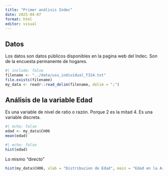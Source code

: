 ```yaml
---
title: "Primer análisis Indec"
date: 2025-04-07
format: html
editor: visual
---
```


## Datos

Los datos son datos públicos disponibles en la pagina web del Indec. Son de la encuesta permanente de hogares.

```r
#| include: false
filename <- "../data/usu_individual_T324.txt"
file.exists(filename)
my_data <- readr::read_delim(filename, delim = ";")
```

## Análisis de la variable Edad

Es una variable de nivel de ratio o razón. Porque 2 es la mitad 4. Es una variable discreta.

```r
#| echo: false
edad <- my_data$CH06
mean(edad)
```

```r
#| echo: false
hist(edad)
```

Lo mismo "directo"

```r
hist(my_data$CH06, xlab = "Distribucion de Edad", main = "Edad en la Argentina")
```
